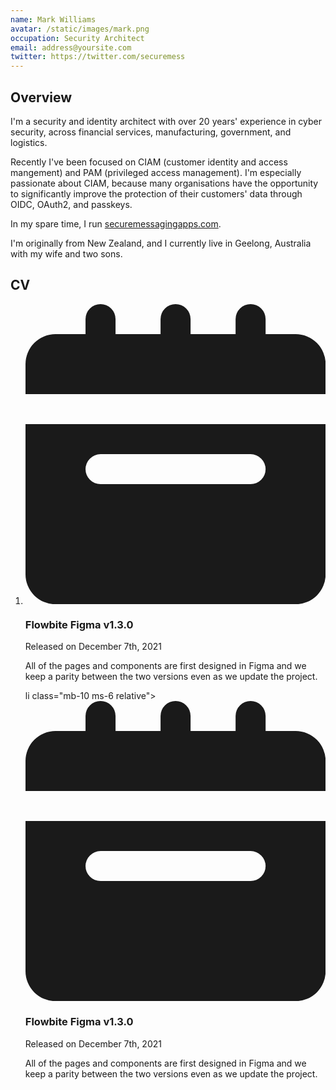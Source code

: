 ```yaml
---
name: Mark Williams
avatar: /static/images/mark.png
occupation: Security Architect
email: address@yoursite.com
twitter: https://twitter.com/securemess
---
```


## Overview

I'm a security and identity architect with over 20 years' experience in cyber security, across financial services, manufacturing, government, and logistics.

Recently I've been focused on CIAM (customer identity and access mangement) and PAM (privileged access management). I'm especially passionate about CIAM, because many organisations have the opportunity to significantly improve the protection of their customers' data through OIDC, OAuth2, and passkeys. 

In my spare time, I run [securemessagingapps.com](https://securemessagingapps.com). 

I'm originally from New Zealand, and I currently live in Geelong, Australia with my wife and two sons.

## CV
              
<ol class="relative border-l border-gray-200 dark:border-gray-700 list-none">                  
  <li class="mb-10 ms-6 relative">
    <!-- Timeline dot (centered over the border) -->
    <span class="absolute -left-3 flex items-center justify-center w-6 h-6 bg-blue-100 rounded-full ring-8 ring-white dark:ring-gray-900 dark:bg-blue-900">
      <svg class="w-2.5 h-2.5 text-blue-800 dark:text-blue-300" fill="currentColor" viewBox="0 0 20 20">
        <path d="M20 4a2 2 0 0 0-2-2h-2V1a1 1 0 0 0-2 0v1h-3V1a1 1 0 0 0-2 0v1H6V1a1 1 0 0 0-2 0v1H2a2 2 0 0 0-2 2v2h20V4ZM0 18a2 2 0 0 0 2 2h16a2 2 0 0 0 2-2V8H0v10Zm5-8h10a1 1 0 0 1 0 2H5a1 1 0 0 1 0-2Z"/>
      </svg>
    </span>
    <!-- Content -->
    <h3 class="mb-1 text-lg font-semibold text-gray-900 dark:text-white">Flowbite Figma v1.3.0</h3>
    <time class="block mb-2 text-sm text-gray-400 dark:text-gray-500">Released on December 7th, 2021</time>
    <p class="text-base font-normal text-gray-500 dark:text-gray-400">
      All of the pages and components are first designed in Figma and we keep a parity between the two versions even as we update the project.
    </p>
  </li>

li class="mb-10 ms-6 relative">
    <!-- Timeline dot (centered over the border) -->
    <span class="absolute -left-3 flex items-center justify-center w-6 h-6 bg-blue-100 rounded-full ring-8 ring-white dark:ring-gray-900 dark:bg-blue-900">
      <svg class="w-2.5 h-2.5 text-blue-800 dark:text-blue-300" fill="currentColor" viewBox="0 0 20 20">
        <path d="M20 4a2 2 0 0 0-2-2h-2V1a1 1 0 0 0-2 0v1h-3V1a1 1 0 0 0-2 0v1H6V1a1 1 0 0 0-2 0v1H2a2 2 0 0 0-2 2v2h20V4ZM0 18a2 2 0 0 0 2 2h16a2 2 0 0 0 2-2V8H0v10Zm5-8h10a1 1 0 0 1 0 2H5a1 1 0 0 1 0-2Z"/>
      </svg>
    </span>
    <!-- Content -->
    <h3 class="mb-1 text-lg font-semibold text-gray-900 dark:text-white">Flowbite Figma v1.3.0</h3>
    <time class="block mb-2 text-sm text-gray-400 dark:text-gray-500">Released on December 7th, 2021</time>
    <p class="text-base font-normal text-gray-500 dark:text-gray-400">
      All of the pages and components are first designed in Figma and we keep a parity between the two versions even as we update the project.
    </p>
  </li>


</ol>
